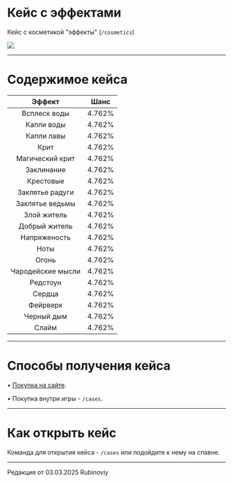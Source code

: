 # Кейс с эффектами
Кейс с косметикой "эффекты" (```/cosmetics```)

<img src="https://s3.etty.su/wiki/survival/cases/effect.webp" />

--------

# Содержимое кейса

| Эффект | Шанс |
| :---------: | :---------: |
| Всплеск воды | 4.762% |
| Капли воды | 4.762% |
| Капли лавы  | 4.762% |
| Крит | 4.762% |
| Магический крит | 4.762% |
| Заклинание | 4.762% |
| Крестовые | 4.762% |
| Заклятье радуги | 4.762% |
| Заклятье ведьмы | 4.762% |
| Злой житель | 4.762% |
| Добрый житель | 4.762% |
| Напряженость | 4.762% |
| Ноты | 4.762% |
| Огонь | 4.762% |
| Чародейские мысли | 4.762% |
| Редстоун | 4.762% |
| Сердца| 4.762% |
| Фейрверк | 4.762% |
| Черный дым | 4.762% |
| Слайм | 4.762% |

--------

# Способы получения кейса

 • [Покупка на сайте](https://www.etty.su).

 • Покупка внутри игры - ```/cases```.

--------

# Как открыть кейс

Команда для открытия кейса - ```/cases``` или подойдите к нему на спавне.

--------

<Badge bgColor="#ffad47" textColor="#000000">Редакция от 03.03.2025</Badge> <Badge bgColor="#88bfbd" textColor="#000000">Rubinoviy</Badge>